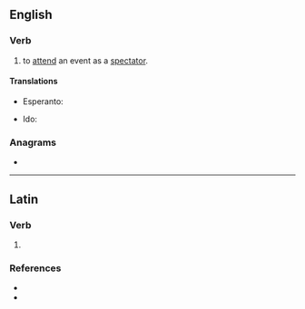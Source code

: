 ==English==

===Verb===
{{en-verb|spectat}}

# {{lb|en|intransitive}} to [[attend]] an event as a [[spectator]].

====Translations====
{{trans-top|attend an event as a spectator}}
* Esperanto: {{t|eo|spekti}}
{{trans-mid}}
* Ido: {{t+|io|spektar}}
{{trans-bottom}}

===Anagrams===
* {{anagrams|en|pectates}}

----

==Latin==

===Verb===
{{la-verb-form|spectāte}}

# {{inflection of|spectō||2|p|pres|actv|impr|lang=la}}

===References===
* {{R:L&S}}
* {{R:Gaffiot}}